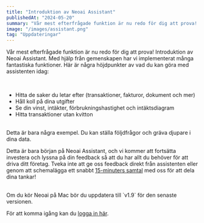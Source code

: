 ```yaml
---
title: "Introduktion av Neoai Assistant"
publishedAt: "2024-05-20"
summary: "Vår mest efterfrågade funktion är nu redo för dig att prova! Introduktion av Neoai Assistant. Med hjälp från gemenskapen har vi implementerat många fantastiska funktioner."
image: "/images/assistant.png"
tag: "Uppdateringar"
---
```


Vår mest efterfrågade funktion är nu redo för dig att prova! Introduktion av Neoai Assistant. Med hjälp från gemenskapen har vi implementerat många fantastiska funktioner. Här är några höjdpunkter av vad du kan göra med assistenten idag:

<br />

- Hitta de saker du letar efter (transaktioner, fakturor, dokument och mer)
- Håll koll på dina utgifter
- Se din vinst, intäkter, förbrukningshastighet och intäktsdiagram
- Hitta transaktioner utan kvitton

<br />
Detta är bara några exempel. Du kan ställa följdfrågor och gräva djupare i
dina data.

<br />

Detta är bara början på Neoai Assistant, och vi kommer att fortsätta investera och lyssna på din feedback så att du har allt du behöver för att driva ditt företag. Tveka inte att ge oss feedback direkt från assistenten eller genom att schemalägga ett snabbt [15-minuters samtal](https://cal.com/pontus-neoai/15min) med oss för att dela dina tankar!

<br />
Om du kör Neoai på Mac bör du uppdatera till `v1.9` för den senaste versionen.

<br />

För att komma igång kan du [logga in här](https://app.neoai.khulnasoft.com).
